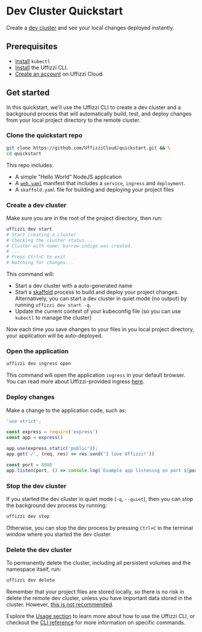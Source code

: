 
# Dev Cluster Quickstart

Create a [dev cluster](/core-concepts/ephemeral-environments/dev-clusters) and see your local changes deployed instantly.

## Prerequisites

- [Install](https://kubernetes.io/tasks/tools/) `kubectl`
- [Install](../installation) the Uffizzi CLI.
- [Create an account](https://app.uffizzi.com) on Uffizzi Cloud.

## Get started

In this quickstart, we'll use the Uffizzi CLI to create a dev cluster and a background process that will automatically build, test, and deploy changes from your local project directory to the remote cluster.

<Steps>  

### Clone the quickstart repo

  ```bash copy
  git clone https://github.com/UffizziCloud/quickstart.git && \
  cd quickstart
  ```

  This repo includes: 
  - A simple "Hello World" NodeJS application
  - A [`web.yaml`](https://github.com/UffizziCloud/quickstart/blob/main/manifests/web.yaml) manifest that includes a `service`, `ingress` and `deployment`.
  - A `skaffold.yaml` file for building and deploying your project files

### Create a dev cluster

Make sure you are in the root of the project directory, then run:

  ```bash copy
  uffizzi dev start
  # Start creating a cluster
  # Checking the cluster status...
  # Cluster with name: barrow-indigo was created.
  # ...
  # Press Ctrl+C to exit
  # Watching for changes...
  ```

  This command will: 
  - Start a dev cluster with a auto-generated name
  - Start a [skaffold](https://skaffold.dev/) process to build and deploy your project changes.  Alternatively, you can start a dev cluster in quiet mode (no output) 
    by running `uffizzi dev start -q`.
  - Update the current context of your kubeconfig file (so you can use `kubectl` to manage the cluster)  

Now each time you save changes to your files in you local project directory, your application will be auto-deployed. 

### Open the application

  ```bash copy
  uffizzi dev ingress open
  ```

  This command will open the application `ingress` in your default browser. You can read more about Uffizzi-provided ingress [here](../development/ingress).

### Deploy changes

Make a change to the application code, such as:

```js {7} filename="src/index.js" copy
'use strict';

const express = require('express')
const app = express()

app.use(express.static('public'));
app.get('/', (req, res) => res.send('I love Uffizzi!'))

const port = 8080
app.listen(port, () => console.log(`Example app listening on port ${port}!`))
```

### Stop the dev cluster

If you started the dev cluster in quiet mode (`-q`, `--quiet`), then you can stop the background dev process by running:  

  ```bash copy
  uffizzi dev stop
  ```

  Otherwise, you can stop the dev process by pressing `Ctrl+C` in the terminal window where you started the dev cluster.

### Delete the dev cluster

To permanently delete the cluster, including all persistent volumes and the namespace itself, run:  

```bash copy
uffizzi dev delete
```

Remember that your project files are stored locally, so there is no risk in delete the remote dev cluster, unless you have 
important data stored in the cluster. However, [this is not recommended](/handbook/dos-and-donts). 

</Steps>

Explore the [Usage section](cli/usage.mdx) to learn more about how to use the Uffizzi CLI, or checkout the [CLI reference](cli.mdx) for more information on specific commands.

